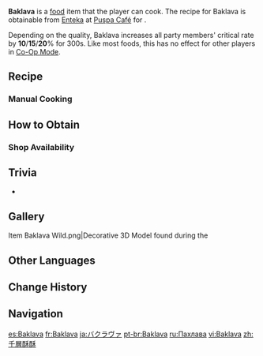 {{Food Infobox
|id              = 108452
|description     = A traditional Sumeru dessert.
|desc_suspicious = The sickly sweetness explodes in your mouth like a bomb, leaving your teeth rattling in the wake of its saccharine shockwave. The appropriate amount of sweetness lifts the spirits, but too much of it becomes a terrible burden.
|desc_basic      = This puff pastry contains chopped nuts and has been baked after having butter drizzled atop it &mdash; and not forgetting some syrup once it comes out of the oven. Some researchers will specially order this veritable "fortress of sweetness" to replenish their energies before an exam. This is also why this dish has great pride of place as the Akademiya's favorite dessert.
|desc_delicious  = A certain researcher once said that the people of Sumeru can be split into two categories. Those who eat desserts to live, and those who live to eat desserts. The thin puff pastry layers of this dish, and the bone-piercing aroma of butter and honey, may yet consign all who taste it into the second camp.
|type            = ATK-Boosting Dishes
|effectType      = CRIT Rate Up
|effect          = Increases all party members' CRIT Rate by (var1)% for 300s.
|eff_att1        = CRIT Rate
|eff_suspicious1 = 10
|eff_basic1      = 15
|eff_delicious1  = 20
|quality         = 3
|variant         = 
|region          = Sumeru
|recipe          = Sold by [[Enteka]]
|source1         = {{Sold By|Baklava}}
}}
'''Baklava''' is a [[food]] item that the player can cook. The recipe for Baklava is obtainable from [[Enteka]] at [[Puspa Café]] for {{Item|Mora|x=5,000}}.

Depending on the quality, Baklava increases all party members' critical rate by '''10'''/'''15'''/'''20'''% for 300s. Like most foods, this has no effect for other players in [[Co-Op Mode]].

==Recipe==
{{Recipe
|type = Cooking
|Flour = 3
|Ajilenakh Nut = 2
|Butter = 2
|Sugar = 1
|sort = Flour;Ajilenakh Nut;Butter;Sugar
}}

===Manual Cooking===
{{Manual Cooking}}

==How to Obtain==
===Shop Availability===
{{Shop Availability}}

==Trivia==
* {{Mail Attachments by Category List|Delicious Baklava;Baklava;Suspicious Baklava}}

==Gallery==
<gallery>
Item Baklava Wild.png|Decorative 3D Model found during the {{Quest|A Toast to Victory}}
</gallery>

==Other Languages==
{{Other Languages
|en      = Baklava
|zhs     = 千层酥酥
|zhs_rm  = Qiāncéng Sūsū
|zht     = 千層酥酥
|zht_rm  = Qiāncéng Sūsū
|zh_tl   = Thousand-Layer Crisp
|ja      = バクラヴァ
|ja_rm   = Bakurava
|ko      = 바클라바
|es      = Baklava
|fr      = Baklava
|ru      = Пахлава
|th      = Baklava
|vi      = Baklava
|de      = Baklava
|id      = Baklava
|pt      = Baklava
|tr      = Baklava
|it      = Baklava
}}

==Change History==
{{Change History|3.1}}

==Navigation==
{{Food Navbox}}

[[es:Baklava]]
[[fr:Baklava]]
[[ja:バクラヴァ]]
[[pt-br:Baklava]]
[[ru:Пахлава]]
[[vi:Baklava]]
[[zh:千層酥酥]]